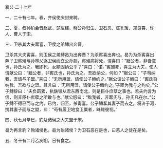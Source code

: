 

襄公·二十七年

一、二十有七年。春，齐侯使庆封来聘。

二、夏，叔孙豹会晋赵武、楚屈建、蔡公孙归生、卫石恶、陈孔瑗、郑良霄、许人、曹人于宋。

三、卫杀其大夫寗喜，卫侯之弟鱄出奔晋。

卫杀其大夫寗喜，则卫侯之弟鱄曷为出奔晋？为杀寗喜出奔也。曷为为杀寗喜出奔？卫寗殖与孙林父逐卫侯而立公孙剽，寗殖病将死，谓喜曰：“黜公者，非吾意也，孙氏为之。我即死，女能固纳公乎？”喜曰：“诺。”寗殖死，喜立为大夫，使人谓献公曰：“黜公者，非寗氏也，孙氏为之。吾欲纳公，何如？”献公曰：“子茍纳我，吾请与子盟。”喜曰：“无所用盟，请使公子鱄约之。”献公谓公子鱄曰：“寗氏将纳我，吾欲与之盟。其言曰：‘无所用盟，请使公子鱄约之。’子固为我与之约矣。”公子鱄辞曰：“夫负羁絷，执鈇锧从君东西南北，则是臣仆庶孽之事也。若夫约言为信，则非臣仆庶孽之所敢与也。”献公怒曰：“黜我者，非寗氏与，孙氏凡在尔。”公子鱄不得已而与之约。已约，归至，杀寗喜。公子鱄挈其妻子而去之，将济于河，携其妻子而与之盟，曰：“茍有履卫地食卫粟者，昧雉彼视。”

四、秋七月辛巳，豹及诸侯之大夫盟于宋。

曷为再言豹？殆诸侯也。曷为殆诸侯？为卫石恶在是也，曰恶人之徒在是矣。

五、冬十有二月乙亥朔，日有食之。

